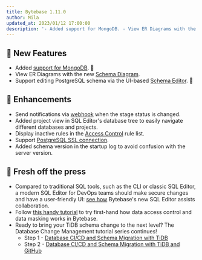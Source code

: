 ```yaml
---
title: Bytebase 1.11.0
author: Mila
updated_at: 2023/01/12 17:00:00
description: '- Added support for MongoDB. - View ER Diagrams with the new Schema Diagram. - Edit PostgreSQL schema via the UI-based Schema Editor.'
---
```



## 🚀 New Features

- Added [support for MongoDB](/introduction/supported-databases). 🍃
- View ER Diagrams with the new [Schema Diagram](/change-database/schema-diagram).
- Support editing PostgreSQL schema via the UI-based [Schema Editor](/change-database/schema-editor). 🐘

## 🎄 Enhancements

- Send notifications via [webhook](/change-database/webhook) when the stage status is changed.
- Added project view in SQL Editor's database tree to easily navigate different databases and projects.
- Display inactive rules in the [Access Control](/security/database-permission/overview) rule list.
- Support [PostgreSQL SSL connection](/get-started/step-by-step/add-an-instance#add-an-instance).
- Added schema version in the startup log to avoid confusion with the server version.

## 📰 Fresh off the press

- Compared to traditional SQL tools, such as the CLI or classic SQL Editor, a modern SQL Editor for DevOps teams should make secure changes and have a user-friendly UI: [see how](/blog/the-sql-editor-for-developers-and-dbas) Bytebase's new SQL Editor assists collaboration.
- Follow [this handy tutorial](/tutorials/just-in-time-database-access-part1) to try first-hand how data access control and data masking works in Bytebase.
- Ready to bring your TiDB schema change to the next level? The Database Change Management tutorial series continues!
  - Step 1 - [Database CI/CD and Schema Migration with TiDB](/tutorials/database-change-management-with-tidb)
  - Step 2 - [Database CI/CD and Schema Migration with TiDB and GitHub](/tutorials/database-change-management-with-tidb-and-github)

<InstallUpgrade />
